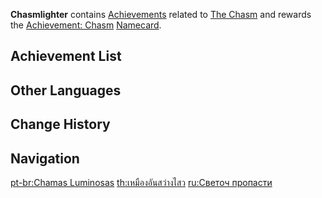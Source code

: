 {{Achievement Category Infobox
|id           = 024
|image        = Achievement Chasmlighter.png
|reward       = {{Item|Achievement: Chasm}}
|primogems    = {{Achievement/Primogems|Chasmlighter Achievements}}
|total        = {{Achievement/Total|Chasmlighter Achievements}}
}}
'''Chasmlighter''' contains [[Achievements]] related to [[The Chasm]] and rewards the [[Achievement: Chasm]] [[Namecard]].

==Achievement List==
{{Achievements by Category Table}}

==Other Languages==
{{Other Languages
|en      = Chasmlighter
|zhs     = 岩窟流明
|zhs_rm  = Yánkū Liúmíng
|zht     = 岩窟流明
|zht_rm  = Yánkū Liúmíng
|zh_tl   = 
|ja      = 岩窟流明
|ja_rm   = Gankutsu Ryuumei{{Assumed}}
|ja_tl   = 
|ko      = {{tt|석굴|石窟}} {{tt|유명|流明}}
|ko_rm   = Seokgul Yumyeong
|ko_tl   = Stone Cave Lumen
|es      = Cuevas luminosas
|es_tl   = Illuminated Caves
|fr      = Gouffre éclairé
|fr_tl   = Lighted Chasm
|ru      = Светоч пропасти
|ru_tl   = 
|th      = เหมืองอันสว่างไสว
|th_rm   = Mueang an sawang sawai
|th_tl   = 
|vi      = Hầm Mỏ {{tt|Lưu Minh|流明}}
|vi_tl   = Lumen Mine
|de      = Helle Höhle
|de_tl   = Bright Cavern
|id      = Pelita Chasm
|id_tl   = The Light of Chasm
|pt      = Chamas Luminosas
|pt_tl   = 
}}

==Change History==
{{Change History|2.6}}

==Navigation==
{{Achievement Navbox}}
[[pt-br:Chamas Luminosas]]
[[th:เหมืองอันสว่างไสว]]
[[ru:Светоч пропасти]]